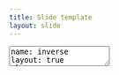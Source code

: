 ```yaml
---
title: Slide template
layout: slide
---
```

<textarea id="source">
name: inverse
layout: true
class: center, middle, inverse
---
template: inverse

## How does it work, then?
---
layout: false
# 1st slide

> Blockquote
> works nicely.

---

# Agenda

1. Introduction

--
2. Deep-dive
3. ...

---
![](favicon.ico)

---
.left-column[
  ## What is it?
  ## Why use it?
  ## When???
]
.right-column[
If your ideal slideshow creation workflow contains any of the following steps:

- Just write what's on your mind

- Do some basic styling

- Easily collaborate with others

- Share with and show to everyone

Then remark might be perfect for your next.red[*] slideshow!

.footnote[.red[*] You probably want to convert existing slideshows as well]
]
---

# Introduction

```r
a <- 10
*b = a
f <- a
```

<p>Inline math is \(x_i = \sqrt{\frac{a}{c}} \), or eq:</p>
<p>$$x_i = \pi r_{i}^{\Lambda}$$</p>
<p>\[x_i = \pi r_{i}^{\Lambda}\]</p>

Inline math is `$x_i = \sqrt{\frac{a}{c}} $`, or eq:
`$$x_i = \pi r_{i}^{\Lambda}$$`
`$$x_i = \pi r_{i}^{\Lambda}$$`

.footnote[.red.bold[*] Important footnote]
---

class: center, middle

# `\(\LaTeX{}\)` in remark

---

# Display and Inline

1. This is an inline integral: `\(\int_a^bf(x)dx\)`
2. This is an inline integral, too: `$\int_a^bf(x)dx$`
3. More `\(x={a \over b}\)` formulae.

Display formula:
    `$$e^{i\pi} + 1 = 0$$`

---

# Figures optimized for slides

```r
## defining a website compatible palette
dcpal_flatly <- list(
    "red"="#c7254e",
    "palered"="#f9f2f4",
    "primary"="#2c3e50",
    "success"="#18bc9c",
    "info"="#3498db",
    "warning"="#f39c12",
    "danger"="#e74c3c",
    "pre_col"="#7b8a8b",
    "pre_bg"="#ecf0f1",
    "pre_border"= "#cccccc"
)
dcpal_reds <- colorRampPalette(c("#f9f2f4", "#c7254e"))
dcpal_ogrd <- colorRampPalette(c("#f39c12", "#e74c3c"))
dcpal_grbu <- colorRampPalette(c("#18bc9c", 
    "#3498db", "#2c3e50"))
```

---

## continued

```r
png("~/repos/datacloning.github.io/images/480x.png",
    width = 480, height = 480)
op <- par(las=2, mar=c(6,5,2,2), mfrow=c(2,2))
barplot(1:length(dcpal_flatly), 
    names=names(dcpal_flatly), 
    border=dcpal_flatly$pre_border,
    col=unlist(dcpal_flatly))
barplot(1:10, col=dcpal_reds(10), main="Reds")
barplot(1:10, col=dcpal_grbu(10), main="Green-Blue")
barplot(1:10, col=dcpal_ogrd(10), main="Orange-Red")
par(op)
dev.off()
```

---

# 480x

![]({{ site.url }}/images/480x.png)

```

</textarea>
